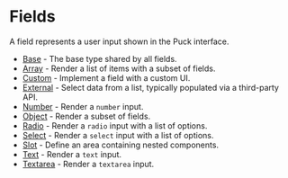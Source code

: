 # Fields

A field represents a user input shown in the Puck interface.

- [Base](fields/base) - The base type shared by all fields.
- [Array](fields/array) - Render a list of items with a subset of fields.
- [Custom](fields/custom) - Implement a field with a custom UI.
- [External](fields/external) - Select data from a list, typically populated via a third-party API.
- [Number](fields/number) - Render a `number` input.
- [Object](fields/object) - Render a subset of fields.
- [Radio](fields/radio) - Render a `radio` input with a list of options.
- [Select](fields/select) - Render a `select` input with a list of options.
- [Slot](fields/slot) - Define an area containing nested components.
- [Text](fields/text) - Render a `text` input.
- [Textarea](fields/textarea) - Render a `textarea` input.
